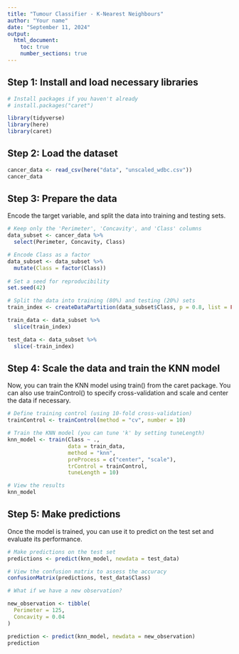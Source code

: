 ```yaml
---
title: "Tumour Classifier - K-Nearest Neighbours"
author: "Your name"
date: "September 11, 2024"
output: 
  html_document:
    toc: true
    number_sections: true
---
```


## Step 1: Install and load necessary libraries

```r
# Install packages if you haven't already
# install.packages("caret")

library(tidyverse)
library(here)
library(caret)
```

## Step 2: Load the dataset

```r

cancer_data <- read_csv(here("data", "unscaled_wdbc.csv"))
cancer_data
```

## Step 3: Prepare the data

Encode the target variable, and split the data into training and testing sets.

```r

# Keep only the 'Perimeter', 'Concavity', and 'Class' columns
data_subset <- cancer_data %>% 
  select(Perimeter, Concavity, Class)

# Encode Class as a factor
data_subset <- data_subset %>% 
  mutate(Class = factor(Class))
  
# Set a seed for reproducibility
set.seed(42)

# Split the data into training (80%) and testing (20%) sets
train_index <- createDataPartition(data_subset$Class, p = 0.8, list = FALSE)

train_data <- data_subset %>% 
  slice(train_index)

test_data <- data_subset %>% 
  slice(-train_index)

```

## Step 4: Scale the data and train the KNN model

Now, you can train the KNN model using train() from the caret package. You can also use trainControl() to specify cross-validation and scale and center the data if necessary.

```r
# Define training control (using 10-fold cross-validation)
trainControl <- trainControl(method = "cv", number = 10)

# Train the KNN model (you can tune 'k' by setting tuneLength)
knn_model <- train(Class ~ ., 
                   data = train_data, 
                   method = "knn",
                   preProcess = c("center", "scale"), 
                   trControl = trainControl, 
                   tuneLength = 10)

# View the results
knn_model

```

## Step 5: Make predictions

Once the model is trained, you can use it to predict on the test set and evaluate its performance.

```r
# Make predictions on the test set
predictions <- predict(knn_model, newdata = test_data)

# View the confusion matrix to assess the accuracy
confusionMatrix(predictions, test_data$Class)
```


```r
# What if we have a new observation?

new_observation <- tibble(
  Perimeter = 125,
  Concavity = 0.04
) 

prediction <- predict(knn_model, newdata = new_observation)
prediction
```
